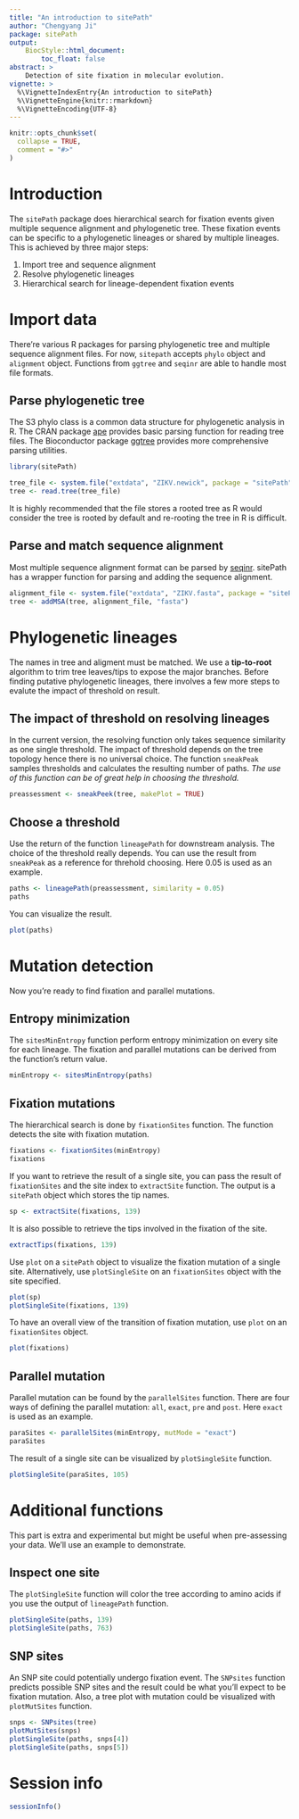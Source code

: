 ```yaml
---
title: "An introduction to sitePath"
author: "Chengyang Ji"
package: sitePath
output: 
    BiocStyle::html_document:
        toc_float: false
abstract: >
    Detection of site fixation in molecular evolution.
vignette: >
  %\VignetteIndexEntry{An introduction to sitePath}
  %\VignetteEngine{knitr::rmarkdown}
  %\VignetteEncoding{UTF-8}
---
```


```r
knitr::opts_chunk$set(
  collapse = TRUE,
  comment = "#>"
)
```

# Introduction

The `sitePath` package does hierarchical search for fixation events given multiple sequence alignment and phylogenetic tree. These fixation events can be specific to a phylogenetic lineages or shared by multiple lineages. This is achieved by three major steps:

1. Import tree and sequence alignment
2. Resolve phylogenetic lineages
3. Hierarchical search for lineage-dependent fixation events

# Import data

There're various R packages for parsing phylogenetic tree and multiple sequence alignment files. For now, `sitepath` accepts `phylo` object and `alignment` object. Functions from `ggtree` and `seqinr` are able to handle most file formats.

## Parse phylogenetic tree

The S3 phylo class is a common data structure for phylogenetic analysis in R. The CRAN package [ape](https://cran.r-project.org/web/packages/ape/index.html) provides basic parsing function for reading tree files. The Bioconductor package [ggtree](https://bioconductor.org/packages/release/bioc/html/ggtree.html) provides more comprehensive parsing utilities.


```r
library(sitePath)

tree_file <- system.file("extdata", "ZIKV.newick", package = "sitePath")
tree <- read.tree(tree_file)
```

It is highly recommended that the file stores a rooted tree as R would consider the tree is rooted by default and re-rooting the tree in R is difficult.

## Parse and match sequence alignment

Most multiple sequence alignment format can be parsed by [seqinr](https://cran.r-project.org/web/packages/seqinr/index.html). sitePath has a wrapper function for parsing and adding the sequence alignment.

```r
alignment_file <- system.file("extdata", "ZIKV.fasta", package = "sitePath")
tree <- addMSA(tree, alignment_file, "fasta")
```

# Phylogenetic lineages

The names in tree and aligment must be matched. We use a **tip-to-root** algorithm to trim tree leaves/tips to expose the major branches. Before finding putative phylogenetic lineages, there involves a few more steps to evalute the impact of threshold on result.

## The impact of threshold on resolving lineages

In the current version, the resolving function only takes sequence similarity as one single threshold. The impact of threshold depends on the tree topology hence there is no universal choice. The function `sneakPeak` samples thresholds and calculates the resulting number of paths. *The use of this function can be of great help in choosing the threshold.*

```r
preassessment <- sneakPeek(tree, makePlot = TRUE)
```

## Choose a threshold

Use the return of the function `lineagePath` for downstream analysis. The choice of the threshold really depends. You can use the result from `sneakPeak` as a reference for threhold choosing. Here 0.05 is used as an example.

```r
paths <- lineagePath(preassessment, similarity = 0.05)
paths
```

You can visualize the result.

```r
plot(paths)
```

# Mutation detection

Now you're ready to find fixation and parallel mutations.

## Entropy minimization

The `sitesMinEntropy` function perform entropy minimization on every site for each lineage. The fixation and parallel mutations can be derived from the function's return value.

```r
minEntropy <- sitesMinEntropy(paths)
```


## Fixation mutations

The hierarchical search is done by `fixationSites` function. The function detects the site with fixation mutation.

```r
fixations <- fixationSites(minEntropy)
fixations
```

If you want to retrieve the result of a single site, you can pass the result of `fixationSites` and the site index to `extractSite` function. The output is a `sitePath` object which stores the tip names.

```r
sp <- extractSite(fixations, 139)
```

It is also possible to retrieve the tips involved in the fixation of the site.

```r
extractTips(fixations, 139)
```

Use `plot` on a `sitePath` object to visualize the fixation mutation of a single site. Alternatively, use `plotSingleSite` on an `fixationSites` object with the site specified.

```r
plot(sp)
plotSingleSite(fixations, 139)
```

To have an overall view of the transition of fixation mutation, use `plot` on an `fixationSites` object.

```r
plot(fixations)
```

## Parallel mutation

Parallel mutation can be found by the `parallelSites` function. There are four ways of defining the parallel mutation: `all`, `exact`, `pre` and `post`. Here `exact` is used as an example.

```r
paraSites <- parallelSites(minEntropy, mutMode = "exact")
paraSites
```

The result of a single site can be visualized by `plotSingleSite` function.

```r
plotSingleSite(paraSites, 105)
```

# Additional functions

This part is extra and experimental but might be useful when pre-assessing your data. We'll use an example to demonstrate.

## Inspect one site

The `plotSingleSite` function will color the tree according to amino acids if you use the output of `lineagePath` function.

```r
plotSingleSite(paths, 139)
plotSingleSite(paths, 763)
```

## SNP sites

An SNP site could potentially undergo fixation event. The `SNPsites` function predicts possible SNP sites and the result could be what you'll expect to be fixation mutation. Also, a tree plot with mutation could be visualized with `plotMutSites` function.

```r
snps <- SNPsites(tree)
plotMutSites(snps)
plotSingleSite(paths, snps[4])
plotSingleSite(paths, snps[5])
```

# Session info {.unnumbered}
```r
sessionInfo()
```

